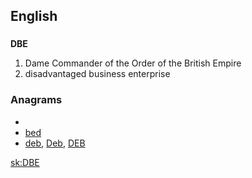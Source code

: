 ==English==
==={{initialism}}===
'''DBE'''
#Dame Commander of the Order of the British Empire
#disadvantaged business enterprise

===Anagrams===
* {{alphagram|bde}}
* [[bed#English|bed]]
* [[deb#English|deb]], [[Deb#English|Deb]], [[DEB#English|DEB]]


[[sk:DBE]]